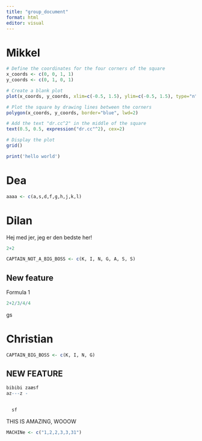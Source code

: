 ```yaml
---
title: "group_document"
format: html
editor: visual
---
```


# Mikkel

```r
# Define the coordinates for the four corners of the square
x_coords <- c(0, 0, 1, 1)
y_coords <- c(0, 1, 0, 1)

# Create a blank plot
plot(x_coords, y_coords, xlim=c(-0.5, 1.5), ylim=c(-0.5, 1.5), type="n", xlab="", ylab="")

# Plot the square by drawing lines between the corners
polygon(x_coords, y_coords, border="blue", lwd=2)

# Add the text "dr.cc^2" in the middle of the square
text(0.5, 0.5, expression("dr.cc"^2), cex=2)

# Display the plot
grid()

print('hello world')

```

# Dea

```r
aaaa <- c(a,s,d,f,g,h,j,k,l)
```

# Dilan

Hej med jer, jeg er den bedste her!

```r

2+2
```

```r

CAPTAIN_NOT_A_BIG_BOSS <- c(K, I, N, G, A, S, S)
```

## New feature

Formula 1

```r

2+2/3/4/4
```

gs

# Christian

```r
CAPTAIN_BIG_BOSS <- c(K, I, N, G)

```

## NEW FEATURE

```r
bibibi zaæsf 
az---z -
  
  
  sf

```

THIS IS AMAZING, WOOOW

```r
MACHINe <- c("1,2,2,3,3,31")
```

```r

```
